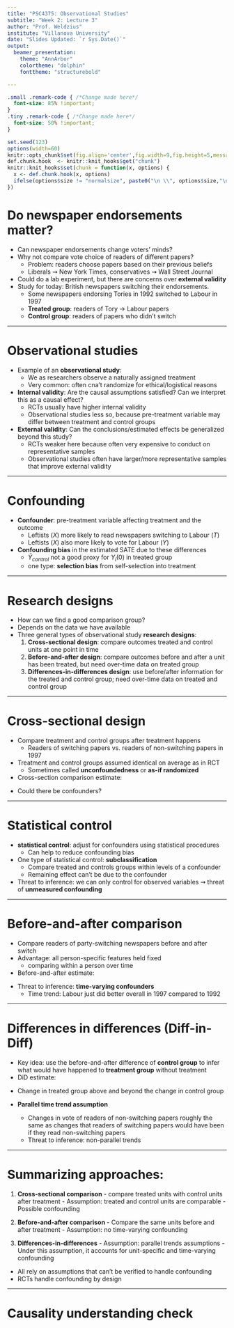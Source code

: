 ```yaml
---
title: "PSC4375: Observational Studies"
subtitle: "Week 2: Lecture 3"
author: "Prof. Weldzius"
institute: "Villanova University"
date: "Slides Updated: `r Sys.Date()`"
output:
  beamer_presentation:
    theme: "AnnArbor"
    colortheme: "dolphin"
    fonttheme: "structurebold"

---
```


```css
.small .remark-code { /*Change made here*/
  font-size: 85% !important;
}
.tiny .remark-code { /*Change made here*/
  font-size: 50% !important;
}
```

```r
set.seed(123)
options(width=60)
knitr::opts_chunk$set(fig.align='center',fig.width=9,fig.height=5,message=F,warning=F)
def.chunk.hook  <- knitr::knit_hooks$get("chunk")
knitr::knit_hooks$set(chunk = function(x, options) {
  x <- def.chunk.hook(x, options)
  ifelse(options$size != "normalsize", paste0("\n \\", options$size,"\n\n", x, "\n\n \\normalsize"), x)
})
```

# Do newspaper endorsements matter?

  * Can newspaper endorsements change voters' minds?
  * Why not compare vote choice of readers of different papers?
    - Problem: readers choose papers based on their previous beliefs
    - Liberals $\rightsquigarrow$ New York Times, conservatives $\rightsquigarrow$ Wall Street Journal
  * Could do a lab experiment, but there are concerns over **external validity**
  * Study for today: British newspapers switching their endorsements.
    - Some newspapers endorsing Tories in 1992 switched to Labour in 1997
    - **Treated group**: readers of Tory $\rightarrow$ Labour papers
    - **Control group**: readers of papers who didn't switch
    
---

# Observational studies

  * Example of an **observational study**:
    - We as researchers observe a naturally assigned treatment
    - Very common: often cna't randomize for ethical/logistical reasons
  * **Internal validity**: Are the causal assumptions satisfied? Can we interpret this as a causal effect?
    - RCTs usually have higher internal validity
    - Observational studies less so, because pre-treatment variable may differ between treatment and control groups
  * **External validity**: Can the conclusions/estimated effects be generalized beyond this study?
    - RCTs weaker here because often very expensive to conduct on representative samples
    - Observational studies often have larger/more representative samples that improve external validity

---    
    
# Confounding

  * **Confounder**: pre-treatment variable affecting treatment and the outcome
    - Leftists ($X$) more likely to read newspapers switching to Labour ($T$)
    - Leftists ($X$) also more likely to vote for Labour ($Y$)
    
  * **Confounding bias** in the estimated SATE due to these differences
    - $\bar{Y}_{control}$ not a good proxy for $Y_i(0)$ in treated group
    - one type: **selection bias** from self-selection into treatment
    
---

# Research designs

  * How can we find a good comparison group?
  * Depends on the data we have available
  * Three general types of observational study **research designs**:
    1. **Cross-sectional design**: compare outcomes treated and control units at one point in time
    2. **Before-and-after design**: compare outcomes before and after a unit has been treated, but need over-time data on treated group
    3. **Differences-in-differences design**: use before/after information for the treated and control group; need over-time data on treated and control group
    
---

# Cross-sectional design

  * Compare treatment and control groups after treatment happens
    - Readers of switching papers vs. readers of non-switching papers in 1997
    
  * Treatment and control groups assumed identical on average as in RCT
    - Sometimes called **unconfoundedness** or **as-if randomized**
    
  * Cross-section comparison estimate:
  
  \begin{center}
  $\bar{Y}_{treated}^{after} - \bar{Y}_{control}^{after}$
  \end{center}
  
  * Could there be confounders?
  
---

# Statistical control

  * **statistical control**: adjust for confounders using statistical procedures
    - Can help to reduce confounding bias
    
  * One type of statistical control: **subclassification**
    - Compare treated and controls groups within levels of a confounder
    - Remaining effect can't be due to the confounder
    
  * Threat to inference: we can only control for observed variables $\rightsquigarrow$ threat of **unmeasured confounding**
  
---

# Before-and-after comparison

  * Compare readers of party-switching newspapers before and after switch
  * Advantage: all person-specific features held fixed
    - comparing within a person over time
    
  * Before-and-after estimate:
  
  \begin{center}
    $\bar{Y}_{treated}^{after} - \bar{Y}_{treated}^{before}$
  \end{center}

  * Threat to inference: **time-varying confounders**
    - Time trend: Labour just did better overall in 1997 compared to 1992
    
---

# Differences in differences (Diff-in-Diff)

  * Key idea: use the before-and-after difference of **control group** to infer what would have happened to **treatment group** without treatment
  * DiD estimate:
  
  \begin{center}
    $\left(\bar{Y}_{treated}^{after} - \bar{Y}_{treated}^{before} \right) - \left(\bar{Y}_{control}^{after} - \bar{Y}_{control}^{before} \right)$
  \end{center}  
  
  * Change in treated group above and beyond the change in control group
  
  * **Parallel time trend assumption**
    - Changes in vote of readers of non-switching papers roughly the same as changes that readers of switching papers would have been if they read non-switching papers
    - Threat to inference: non-parallel trends
    
---

# Summarizing approaches:

  1. **Cross-sectional comparison**
    - compare treated units with control units after treatment
    - Assumption: treated and control units are comparable
    - Possible confounding
    
  2. **Before-and-after comparison**
    - Compare the same units before and after treatment
    - Assumption: no time-varying confounding
    
  3. **Differences-in-differences**
    - Assumption: parallel trends assumptions
    - Under this assumption, it accounts for unit-specific and time-varying confounding
    
  * All rely on assumptions that can't be verified to handle confounding
  * RCTs handle confounding by design
  
---

# Causality understanding check

